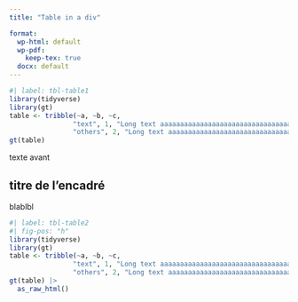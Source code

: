 ```yaml
---
title: "Table in a div"

format:
  wp-html: default
  wp-pdf:
    keep-tex: true
  docx: default
---
```


```r
#| label: tbl-table1
library(tidyverse)
library(gt)
table <- tribble(~a, ~b, ~c,
                "text", 1, "Long text aaaaaaaaaaaaaaaaaaaaaaaaaaaaaaaaaaaaargh",
                "others", 2, "Long text aaaaaaaaaaaaaaaaaaaaaaaaaaaaaaaaaaaaargh") 
gt(table)
```

texte avant

::: {.callout-tip collapse="true" icon="false"}
## titre de l'encadré

blablbl

```r
#| label: tbl-table2
#| fig-pos: "h"
library(tidyverse)
library(gt)
table <- tribble(~a, ~b, ~c,
                "text", 1, "Long text aaaaaaaaaaaaaaaaaaaaaaaaaaaaaaaaaaaaargh",
                "others", 2, "Long text aaaaaaaaaaaaaaaaaaaaaaaaaaaaaaaaaaaaargh") 
gt(table) |> 
  as_raw_html()
```
:::
